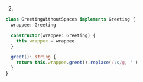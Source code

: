 2.
```ts
class GreetingWithoutSpaces implements Greeting {
  wrappee: Greeting

  constructor(wrappee: Greeting) {
    this.wrappee = wrappee
  }

  greet(): string {
    return this.wrappee.greet().replace(/\s/g, '')
  }
}
```
